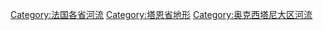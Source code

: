[[Category:法国各省河流|Category:法国各省河流]]
[[Category:塔恩省地形|Category:塔恩省地形]]
[[Category:奥克西塔尼大区河流|Category:奥克西塔尼大区河流]]